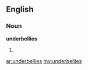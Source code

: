 ==English==

===Noun===
'''underbellies'''

#{{plural of|underbelly}}

[[ar:underbellies]]
[[my:underbellies]]